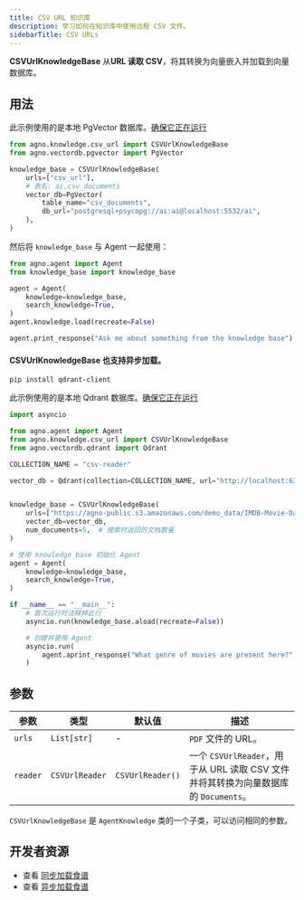 ```yaml
---
title: CSV URL 知识库
description: 学习如何在知识库中使用远程 CSV 文件。
sidebarTitle: CSV URLs
---
```


**CSVUrlKnowledgeBase** 从**URL 读取 CSV**，将其转换为向量嵌入并加载到向量数据库。

## 用法

<Note>

此示例使用的是本地 PgVector 数据库。[确保它正在运行](https://docs.agno.com/vectordb/pgvector)

</Note>

```python knowledge_base.py
from agno.knowledge.csv_url import CSVUrlKnowledgeBase
from agno.vectordb.pgvector import PgVector

knowledge_base = CSVUrlKnowledgeBase(
    urls=["csv_url"],
    # 表名: ai.csv_documents
    vector_db=PgVector(
        table_name="csv_documents",
        db_url="postgresql+psycopg://ai:ai@localhost:5532/ai",
    ),
)
```

然后将 `knowledge_base` 与 Agent 一起使用：

```python agent.py
from agno.agent import Agent
from knowledge_base import knowledge_base

agent = Agent(
    knowledge=knowledge_base,
    search_knowledge=True,
)
agent.knowledge.load(recreate=False)

agent.print_response("Ask me about something from the knowledge base")
```

#### CSVUrlKnowledgeBase 也支持异步加载。

```shell
pip install qdrant-client
```
此示例使用的是本地 Qdrant 数据库。[确保它正在运行](https://docs.agno.com/vectordb/qdrant)

```python async_knowledge_base.py
import asyncio

from agno.agent import Agent
from agno.knowledge.csv_url import CSVUrlKnowledgeBase
from agno.vectordb.qdrant import Qdrant

COLLECTION_NAME = "csv-reader"

vector_db = Qdrant(collection=COLLECTION_NAME, url="http://localhost:6333")


knowledge_base = CSVUrlKnowledgeBase(
    urls=["https://agno-public.s3.amazonaws.com/demo_data/IMDB-Movie-Data.csv"],
    vector_db=vector_db,
    num_documents=5,  # 搜索时返回的文档数量
)

# 使用 knowledge_base 初始化 Agent
agent = Agent(
    knowledge=knowledge_base,
    search_knowledge=True,
)

if __name__ == "__main__":
    # 首次运行时注释掉此行
    asyncio.run(knowledge_base.aload(recreate=False))

    # 创建并使用 Agent
    asyncio.run(
        agent.aprint_response("What genre of movies are present here?", markdown=True)
    )
```

## 参数

| 参数 | 类型 | 默认值 | 描述 |
|---|---|---|---|
| `urls` | `List[str]` | - | `PDF` 文件的 URL。 |
| `reader` | `CSVUrlReader` | `CSVUrlReader()` | 一个 `CSVUrlReader`，用于从 URL 读取 CSV 文件并将其转换为向量数据库的 `Documents`。 |

`CSVUrlKnowledgeBase` 是 `AgentKnowledge` 类的一个子类，可以访问相同的参数。

## 开发者资源

- 查看 [同步加载食谱](https://github.com/agno-agi/agno/blob/main/cookbook/agent_concepts/knowledge/csv_url_kb.py)
- 查看 [异步加载食谱](https://github.com/agno-agi/agno/blob/main/cookbook/agent_concepts/knowledge/csv_url_kb_async.py)